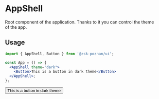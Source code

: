 
<Meta title="AppShell" />

# AppShell

Root component of the application. Thanks to it you can control the theme of the app.

<Props of={AppShell} />

## Usage

```jsx
import { AppShell, Button } from '@zsk-poznan/ui';

const App = () => {
  <AppShell theme="dark">
    <Button>This is a button in dark theme</Button>
  </AppShell>;
};
```

<Preview>
  <Story name="defaut">
    <AppShell theme="dark">
      <Button>This is a button in dark theme</Button>
    </AppShell>
  </Story>
</Preview>
